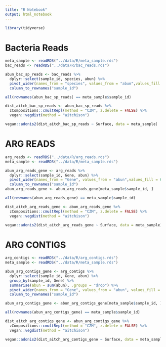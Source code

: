 ```yaml
---
title: "R Notebook"
output: html_notebook
---
```


```r
library(tidyverse)
```

# Bacteria Reads

```r
meta_sample <- readRDS("../data/R/meta_sample.rds")
bac_reads <- readRDS("../data/R/bac_reads.rds") 

abun_bac_sp_reads <- bac_reads %>%
  dplyr::select(sample_id, species, abun) %>%
  pivot_wider(names_from = "species", values_from = "abun",values_fill = 0) %>%
  column_to_rownames("sample_id")

all(rownames(abun_bac_sp_reads) == meta_sample$sample_id)
```

```r
dist_aitch_bac_sp_reads <- abun_bac_sp_reads %>%
  zCompositions::cmultRepl(method = "CZM", z.delete = FALSE) %>%
  vegan::vegdist(method = "aitchison")

vegan::adonis2(dist_aitch_bac_sp_reads ~ Surface, data = meta_sample)
```

# ARG READS

```r
arg_reads <- readRDS("../data/R/arg_reads.rds")
meta_sample <- readRDS("../data/R/meta_sample.rds")

abun_arg_reads_gene <- arg_reads %>%
  dplyr::select(sample_id, Gene, abun) %>%
  pivot_wider(names_from = "Gene", values_from = "abun",values_fill = 0) %>%
  column_to_rownames("sample_id")
abun_arg_reads_gene <- abun_arg_reads_gene[meta_sample$sample_id, ]

all(rownames(abun_arg_reads_gene) == meta_sample$sample_id)
```

```r
dist_aitch_arg_reads_gene <- abun_arg_reads_gene %>%
  zCompositions::cmultRepl(method = "CZM", z.delete = FALSE) %>%
  vegan::vegdist(method = "aitchison")

vegan::adonis2(dist_aitch_arg_reads_gene ~ Surface, data = meta_sample)
```

# ARG CONTIGS

```r
arg_contigs <- readRDS("../data/R/arg_contigs.rds")
meta_sample <- readRDS("../data/R/meta_sample.rds")

abun_arg_contigs_gene <- arg_contigs %>%
  dplyr::select(sample_id, Gene, abun) %>%
  group_by(sample_id, Gene) %>%
  summarise(abun = sum(abun), .groups = "drop") %>%
  pivot_wider(names_from = "Gene", values_from = "abun", values_fill = 0) %>%
  column_to_rownames("sample_id")

abun_arg_contigs_gene <- abun_arg_contigs_gene[meta_sample$sample_id, ]

all(rownames(abun_arg_contigs_gene) == meta_sample$sample_id)
```


```r
dist_aitch_arg_contigs_gene <- abun_arg_contigs_gene %>%
  zCompositions::cmultRepl(method = "CZM", z.delete = FALSE) %>%
  vegan::vegdist(method = "aitchison")

vegan::adonis2(dist_aitch_arg_contigs_gene ~ Surface, data = meta_sample)
```



